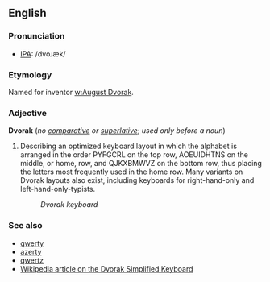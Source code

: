 ==English==
===Pronunciation===
*[[IPA]]: /dvoɹæk/

===Etymology===
Named for inventor [[w:August Dvorak]].

===Adjective===
'''Dvorak''' (''no [[comparative]] or [[superlative]]''; ''used only before a noun'')

#Describing an optimized keyboard layout in which the alphabet is arranged in the order  PYFGCRL on the top row, AOEUIDHTNS on the middle, or home, row, and QJKXBMWVZ on the bottom row, thus placing the letters most frequently used in the home row.  Many variants on Dvorak layouts also exist, including keyboards for right-hand-only and left-hand-only-typists.
#:''Dvorak keyboard''

===See also===
*[[qwerty]]
*[[azerty]]
*[[qwertz]]
*[[w:Dvorak_Simplified_Keyboard|Wikipedia article on the Dvorak Simplified Keyboard]]